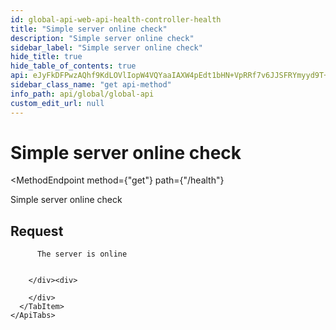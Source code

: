 ```yaml
---
id: global-api-web-api-health-controller-health
title: "Simple server online check"
description: "Simple server online check"
sidebar_label: "Simple server online check"
hide_title: true
hide_table_of_contents: true
api: eJyFkDFPwzAQhf9KdLOVlIopW4VQYaaIAXW4pEdt1bHN+VpRRf7v6JJSFRYmyyd9T+97I/TofYf9IUM7FgMxEaO4GJ530MLaxw79Krk36upVcvUToRf7EINw9J64ttMBDCRkHEiIM7TvWwNMOcWQSXNhubjXZ0e5Z5c0HlrYWKoy8Ym4crmKwbtAUIoBwb2GwCV7a/6AL25I/srOYNVb6g9gYCCxUbvvSaZaYqGF5tpzpjR/hCN7aMGKpNw2DSZX7+mciYe+jrwHAydkh52fJErZKt0f2cl5dnThI6qXOPF0nataJacscZ773tWLegnFQIpZBgyKBBzoP5Vf1iPIOSki9CVN8uiCRk4K40XzdjIbs+hlHDvM9Mq+FD1/Hokv7X/k9Fduhls/bqCUb/JauCM=
sidebar_class_name: "get api-method"
info_path: api/global/global-api
custom_edit_url: null
---
```



<h1
  className={"openapi__heading"}
>
  Simple server online check
</h1>

<MethodEndpoint
  method={"get"}
  path={"/health"}
>
  
</MethodEndpoint>



Simple server online check

## Request

<div>
  <div>
    <ApiTabs
      label={undefined}
      id={undefined}
    >
      <TabItem
        label={"204"}
        value={"204"}
      >
        <div>
          
          
          The server is online
          
          
        </div><div>
          
        </div>
      </TabItem>
    </ApiTabs>
  </div>
</div>
      